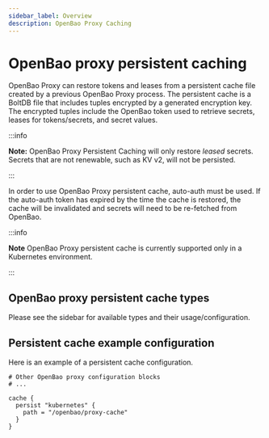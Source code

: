```yaml
---
sidebar_label: Overview
description: OpenBao Proxy Caching
---
```


# OpenBao proxy persistent caching

OpenBao Proxy can restore tokens and leases from a persistent cache file created
by a previous OpenBao Proxy process. The persistent cache is a BoltDB file that
includes tuples encrypted by a generated encryption key. The encrypted tuples
include the OpenBao token used to retrieve secrets, leases for tokens/secrets, and
secret values.

:::info

**Note:** OpenBao Proxy Persistent Caching will only restore _leased_
secrets. Secrets that are not renewable, such as KV v2, will not be persisted.

:::

In order to use OpenBao Proxy persistent cache, auto-auth must be used. If the
auto-auth token has expired by the time the cache is restored, the cache will
be invalidated and secrets will need to be re-fetched from OpenBao.

:::info

**Note** OpenBao Proxy persistent cache is currently supported only in a
Kubernetes environment.

:::

## OpenBao proxy persistent cache types

Please see the sidebar for available types and their usage/configuration.

## Persistent cache example configuration

Here is an example of a persistent cache configuration.

```hcl
# Other OpenBao proxy configuration blocks
# ...

cache {
  persist "kubernetes" {
    path = "/openbao/proxy-cache"
  }
}
```
